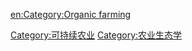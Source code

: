 {{Commonscat|Organic farming}}

[[Category:可持续农业|Category:可持续农业]]
[[Category:农业生态学|Category:农业生态学]]

[[en:Category:Organic_farming|en:Category:Organic farming]]